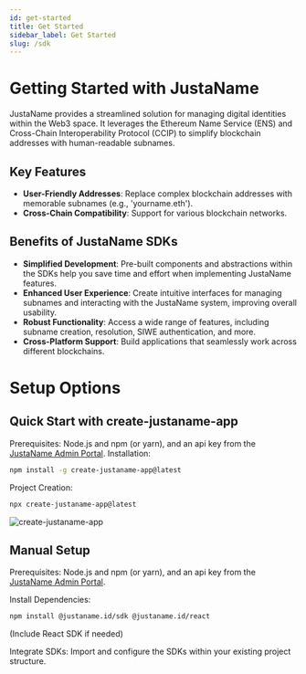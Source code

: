 ```yaml
---
id: get-started
title: Get Started
sidebar_label: Get Started
slug: /sdk
---
```


# Getting Started with JustaName

JustaName provides a streamlined solution for managing digital identities within the Web3 space. It leverages the Ethereum Name Service (ENS) and Cross-Chain Interoperability Protocol (CCIP) to simplify blockchain addresses with human-readable subnames.

## Key Features

- **User-Friendly Addresses**: Replace complex blockchain addresses with memorable subnames (e.g., 'yourname.eth').
- **Cross-Chain Compatibility**: Support for various blockchain networks.

## Benefits of JustaName SDKs

- **Simplified Development**: Pre-built components and abstractions within the SDKs help you save time and effort when implementing JustaName features.
- **Enhanced User Experience**: Create intuitive interfaces for managing subnames and interacting with the JustaName system, improving overall usability.
- **Robust Functionality**: Access a wide range of features, including subname creation, resolution, SIWE authentication, and more.
- **Cross-Platform Support**: Build applications that seamlessly work across different blockchains.


# Setup Options

## Quick Start with create-justaname-app

Prerequisites: Node.js and npm (or yarn), and an api key from the [JustaName Admin Portal](https://admin.justaname.id).
Installation:
```bash npm2yarn
npm install -g create-justaname-app@latest
```
Project Creation:
```bash
npx create-justaname-app@latest
```
<img src="/img/create-justaname-app.png" alt="create-justaname-app" />


## Manual Setup

Prerequisites: Node.js and npm (or yarn), and an api key from the [JustaName Admin Portal](https://admin.justaname.id).

Install Dependencies:
```bash npm2yarn
npm install @justaname.id/sdk @justaname.id/react
```
(Include React SDK if needed)

Integrate SDKs: Import and configure the SDKs within your existing project structure.